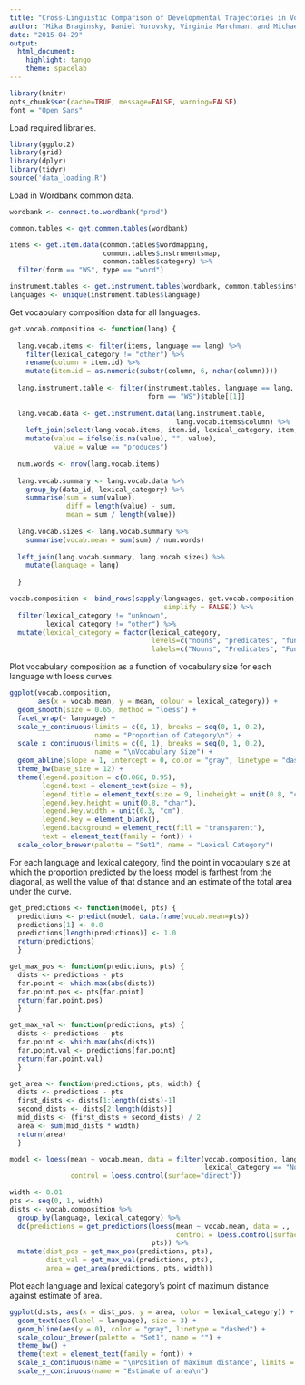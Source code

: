 ```yaml
---
title: "Cross-Linguistic Comparison of Developmental Trajectories in Vocabulary Composition"
author: "Mika Braginsky, Daniel Yurovsky, Virginia Marchman, and Michael Frank"
date: "2015-04-29"
output:
  html_document:
    highlight: tango
    theme: spacelab
---
```


```r
library(knitr)
opts_chunk$set(cache=TRUE, message=FALSE, warning=FALSE)
font = "Open Sans"
```

Load required libraries.
```r
library(ggplot2)
library(grid)
library(dplyr)
library(tidyr)
source('data_loading.R')
```

Load in Wordbank common data.
```r
wordbank <- connect.to.wordbank("prod")

common.tables <- get.common.tables(wordbank)

items <- get.item.data(common.tables$wordmapping,
                       common.tables$instrumentsmap,
                       common.tables$category) %>%
  filter(form == "WS", type == "word")

instrument.tables <- get.instrument.tables(wordbank, common.tables$instruments)
languages <- unique(instrument.tables$language)
```

Get vocabulary composition data for all languages.
```r
get.vocab.composition <- function(lang) {
  
  lang.vocab.items <- filter(items, language == lang) %>%
    filter(lexical_category != "other") %>%
    rename(column = item.id) %>%
    mutate(item.id = as.numeric(substr(column, 6, nchar(column))))
  
  lang.instrument.table <- filter(instrument.tables, language == lang,
                                  form == "WS")$table[[1]]
  
  lang.vocab.data <- get.instrument.data(lang.instrument.table,
                                         lang.vocab.items$column) %>%
    left_join(select(lang.vocab.items, item.id, lexical_category, item, definition)) %>%
    mutate(value = ifelse(is.na(value), "", value),
           value = value == "produces")
  
  num.words <- nrow(lang.vocab.items)
  
  lang.vocab.summary <- lang.vocab.data %>%
    group_by(data_id, lexical_category) %>%
    summarise(sum = sum(value),
              diff = length(value) - sum,
              mean = sum / length(value))
  
  lang.vocab.sizes <- lang.vocab.summary %>%
    summarise(vocab.mean = sum(sum) / num.words)
  
  left_join(lang.vocab.summary, lang.vocab.sizes) %>%
    mutate(language = lang)
  
  }

vocab.composition <- bind_rows(sapply(languages, get.vocab.composition,
                                      simplify = FALSE)) %>%
  filter(lexical_category != "unknown",
         lexical_category != "other") %>%
  mutate(lexical_category = factor(lexical_category,
                                   levels=c("nouns", "predicates", "function_words"),
                                   labels=c("Nouns", "Predicates", "Function Words")))
```

Plot vocabulary composition as a function of vocabulary size for each language with loess curves.
```r
ggplot(vocab.composition,
       aes(x = vocab.mean, y = mean, colour = lexical_category)) +
  geom_smooth(size = 0.65, method = "loess") +
  facet_wrap(~ language) +
  scale_y_continuous(limits = c(0, 1), breaks = seq(0, 1, 0.2),
                     name = "Proportion of Category\n") +
  scale_x_continuous(limits = c(0, 1), breaks = seq(0, 1, 0.2),
                     name = "\nVocabulary Size") +
  geom_abline(slope = 1, intercept = 0, color = "gray", linetype = "dashed") + 
  theme_bw(base_size = 12) + 
  theme(legend.position = c(0.068, 0.95),
        legend.text = element_text(size = 9),
        legend.title = element_text(size = 9, lineheight = unit(0.8, "char")),
        legend.key.height = unit(0.8, "char"),
        legend.key.width = unit(0.3, "cm"),
        legend.key = element_blank(),
        legend.background = element_rect(fill = "transparent"),
        text = element_text(family = font)) +
  scale_color_brewer(palette = "Set1", name = "Lexical Category")
```

For each language and lexical category, find the point in vocabulary size at which the proportion predicted by the loess model is farthest from the diagonal, as well the value of that distance and an estimate of the total area under the curve.
```r
get_predictions <- function(model, pts) {
  predictions <- predict(model, data.frame(vocab.mean=pts))
  predictions[1] <- 0.0
  predictions[length(predictions)] <- 1.0
  return(predictions)
  }

get_max_pos <- function(predictions, pts) {
  dists <- predictions - pts
  far.point <- which.max(abs(dists))
  far.point.pos <- pts[far.point]
  return(far.point.pos)
  }

get_max_val <- function(predictions, pts) {
  dists <- predictions - pts
  far.point <- which.max(abs(dists))
  far.point.val <- predictions[far.point]
  return(far.point.val)
  }

get_area <- function(predictions, pts, width) {
  dists <- predictions - pts
  first_dists <- dists[1:length(dists)-1]
  second_dists <- dists[2:length(dists)]
  mid_dists <- (first_dists + second_dists) / 2
  area <- sum(mid_dists * width)
  return(area)
  }

model <- loess(mean ~ vocab.mean, data = filter(vocab.composition, language == "English",
                                                lexical_category == "Nouns"),
               control = loess.control(surface="direct"))

width <- 0.01
pts <- seq(0, 1, width)
dists <- vocab.composition %>%
  group_by(language, lexical_category) %>%
  do(predictions = get_predictions(loess(mean ~ vocab.mean, data = .,
                                         control = loess.control(surface="direct")),
                                   pts)) %>%
  mutate(dist_pos = get_max_pos(predictions, pts),
         dist_val = get_max_val(predictions, pts),
         area = get_area(predictions, pts, width))
```

Plot each language and lexical category's point of maximum distance against estimate of area.
```r
ggplot(dists, aes(x = dist_pos, y = area, color = lexical_category)) +
  geom_text(aes(label = language), size = 3) +
  geom_hline(aes(y = 0), color = "gray", linetype = "dashed") +
  scale_colour_brewer(palette = "Set1", name = "") +
  theme_bw() +
  theme(text = element_text(family = font)) +
  scale_x_continuous(name = "\nPosition of maximum distance", limits = c(0,1.05)) +
  scale_y_continuous(name = "Estimate of area\n")
```